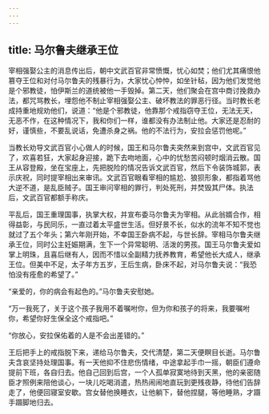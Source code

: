 ```yaml
---
---
---
```

title: 马尔鲁夫继承王位
---




宰相强娶公主的消息传出后，朝中文武百官非常愤慨，忧心如焚；他们尤其痛恨他篡夺王位和对付马尔鲁夫的残暴行为，大家忧心忡忡，如坐针毡，因为他们发觉他是个邪教徒，怕伊斯兰的道统被他一手毁掉。第二天，他们聚会在宫中商讨挽救办法，都咒骂教长，埋怨他不制止宰相强娶公主、破坏教法的罪恶行径。当时教长老成持重地规劝他们，说道：“他是个邪教徒，他靠那个戒指窃夺王位，无法无天，无恶不作，在这种情况下，我和你们一样，谁都没有办法制止他。大家还是忍耐的好，谨慎些，不要乱说话，免遭杀身之祸。他的不法行为，安拉会惩罚他呢。”

当教长劝导文武百官小心做人的时候，国王和马尔鲁夫突然来到宫中，文武百官见了，欢喜若狂，大家起身迎接，跪下去吻地面，心中的忧愁苦闷顿时烟消云散。国王从容登殿，坐在宝座上，先把脱险的情况告诉文武百官，然后下令装饰城郭，表示庆祝，同时提宰相出来审讯。文武百官眼看宰相的尴尬、狼狈形象，都指着骂他大逆不道，是乱臣贼子。国王审问宰相的罪行，判处死刑，并焚毁其尸体。执法后，文武百官都额手称庆。

平乱后，国王重理国事，执掌大权，并宣布委马尔鲁夫为宰相。从此翁婿合作，相得益彰，与民同乐，一直过着太平盛世生活。但好景不长，似水的流年不知不觉也就过了五个年头；第六年刚开始，不幸国王卧病不起，与世长辞。宰相马尔鲁夫继承王位，同时公主妊娠期满，生下一个异常聪明、活泼的男孩。国王马尔鲁夫爱如掌上明珠，且喜后继有人，因而不惜以全副精力抚养教育，希望他长大成人，继承王位。但美中不足，太子年方五岁，王后生病，卧床不起，对马尔鲁夫说：“我恐怕没有痊愈的希望了。”

“亲爱的，你的病会有起色的。”马尔鲁夫安慰她。

“万一我死了，关于这个孩子我用不着嘱咐你，但为你和孩子的将来，我要嘱咐你，希望你好生保全这个戒指吧。”

“你放心，安拉保佑着的人是不会出差错的。”

王后把手上的戒指脱下来，递给马尔鲁夫，交代清楚，第二天便瞑目长逝。马尔鲁夫含哀坚持处理国事。有一天他抑不住悲伤情绪，中途拿起手巾一摇，朝臣们遵命提前下班，各自归去。他自己回到后宫，一个人孤单寂寞地待到天黑，他的亲密随臣才照例来陪他谈心，一块儿吃喝消遣，热热闹闹地直玩到更残夜静，待他们告辞走了，他便回寝室安歇。宫女替他换睡衣，让他躺下，替他捏腿，等他睡熟，才蹑手蹑脚地归去。